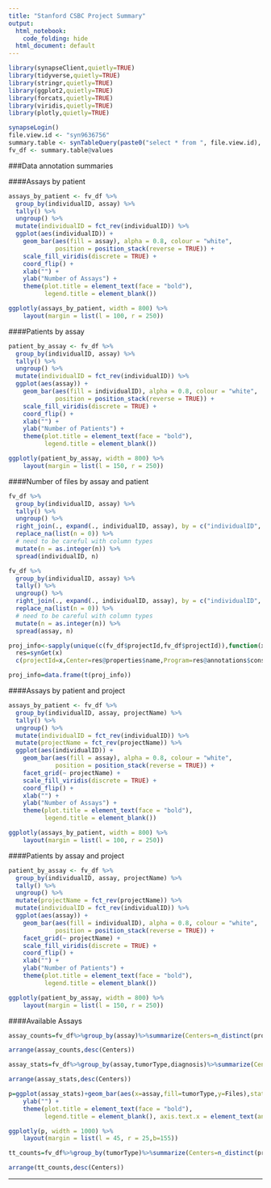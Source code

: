 ```yaml
---
title: "Stanford CSBC Project Summary"
output:
  html_notebook:
    code_folding: hide
  html_document: default
---
```


```r
library(synapseClient,quietly=TRUE)
library(tidyverse,quietly=TRUE)
library(stringr,quietly=TRUE)
library(ggplot2,quietly=TRUE)
library(forcats,quietly=TRUE)
library(viridis,quietly=TRUE)
library(plotly,quietly=TRUE)

synapseLogin()
file.view.id <- "syn9636756"
summary.table <- synTableQuery(paste0("select * from ", file.view.id), verbose=FALSE)
fv_df <- summary.table@values
```
###Data annotation summaries

####Assays by patient

```r
assays_by_patient <- fv_df %>% 
  group_by(individualID, assay) %>%
  tally() %>% 
  ungroup() %>%
  mutate(individualID = fct_rev(individualID)) %>% 
  ggplot(aes(individualID)) +
    geom_bar(aes(fill = assay), alpha = 0.8, colour = "white",
             position = position_stack(reverse = TRUE)) +
    scale_fill_viridis(discrete = TRUE) + 
    coord_flip() +
    xlab("") +
    ylab("Number of Assays") +
    theme(plot.title = element_text(face = "bold"),
          legend.title = element_blank())

ggplotly(assays_by_patient, width = 800) %>%
    layout(margin = list(l = 100, r = 250))
```

####Patients by assay

```r
patient_by_assay <- fv_df %>% 
  group_by(individualID, assay) %>% 
  tally() %>% 
  ungroup() %>%
  mutate(individualID = fct_rev(individualID)) %>% 
  ggplot(aes(assay)) +
    geom_bar(aes(fill = individualID), alpha = 0.8, colour = "white",
             position = position_stack(reverse = TRUE)) +
    scale_fill_viridis(discrete = TRUE) + 
    coord_flip() +
    xlab("") +
    ylab("Number of Patients") +
    theme(plot.title = element_text(face = "bold"),
          legend.title = element_blank())

ggplotly(patient_by_assay, width = 800) %>%
    layout(margin = list(l = 150, r = 250))
```

####Number of files by assay and patient
```r
fv_df %>% 
  group_by(individualID, assay) %>% 
  tally() %>% 
  ungroup() %>% 
  right_join(., expand(., individualID, assay), by = c("individualID", "assay")) %>%
  replace_na(list(n = 0)) %>% 
  # need to be careful with column types
  mutate(n = as.integer(n)) %>%
  spread(individualID, n)

fv_df %>% 
  group_by(individualID, assay) %>% 
  tally() %>% 
  ungroup() %>% 
  right_join(., expand(., individualID, assay), by = c("individualID", "assay")) %>%
  replace_na(list(n = 0)) %>% 
  # need to be careful with column types
  mutate(n = as.integer(n)) %>%
  spread(assay, n)

```

```r
proj_info<-sapply(unique(c(fv_df$projectId,fv_df$projectId)),function(x) {
  res=synGet(x)
  c(projectId=x,Center=res@properties$name,Program=res@annotations$consortium,Institution=res@annotations$institution)})

proj_info=data.frame(t(proj_info))
```

####Assays by patient and project

```r
assays_by_patient <- fv_df %>% 
  group_by(individualID, assay, projectName) %>%
  tally() %>% 
  ungroup() %>%
  mutate(individualID = fct_rev(individualID)) %>% 
  mutate(projectName = fct_rev(projectName)) %>% 
  ggplot(aes(individualID)) +
    geom_bar(aes(fill = assay), alpha = 0.8, colour = "white",
             position = position_stack(reverse = TRUE)) +
    facet_grid(~ projectName) + 
    scale_fill_viridis(discrete = TRUE) + 
    coord_flip() +
    xlab("") +
    ylab("Number of Assays") +
    theme(plot.title = element_text(face = "bold"),
          legend.title = element_blank())

ggplotly(assays_by_patient, width = 800) %>%
    layout(margin = list(l = 100, r = 250))
```

####Patients by assay and project

```r
patient_by_assay <- fv_df %>% 
  group_by(individualID, assay, projectName) %>% 
  tally() %>% 
  ungroup() %>%
  mutate(projectName = fct_rev(projectName)) %>% 
  mutate(individualID = fct_rev(individualID)) %>% 
  ggplot(aes(assay)) +
    geom_bar(aes(fill = individualID), alpha = 0.8, colour = "white",
             position = position_stack(reverse = TRUE)) +
    facet_grid(~ projectName) +
    scale_fill_viridis(discrete = TRUE) + 
    coord_flip() +
    xlab("") +
    ylab("Number of Patients") +
    theme(plot.title = element_text(face = "bold"),
          legend.title = element_blank())

ggplotly(patient_by_assay, width = 800) %>%
    layout(margin = list(l = 150, r = 250))
```

####Available Assays
```r
assay_counts=fv_df%>%group_by(assay)%>%summarize(Centers=n_distinct(projectId),Files=n_distinct(id),tumorType=n_distinct(tumorType),disease=n_distinct(diagnosis),specimens=n_distinct(specimenID),patients=n_distinct(individualID))

arrange(assay_counts,desc(Centers))
```

```r
assay_stats=fv_df%>%group_by(assay,tumorType,diagnosis)%>%summarize(Centers=n_distinct(projectId),Files=n_distinct(id),specimens=n_distinct(specimenID),patients=n_distinct(individualID))

arrange(assay_stats,desc(Centers))
```

```r
p=ggplot(assay_stats)+geom_bar(aes(x=assay,fill=tumorType,y=Files),stat='identity',position='dodge')+ggtitle('Files by assay,tumor type')+scale_fill_viridis(discrete = TRUE) + xlab("") +scale_y_log10()+
    ylab("") +
    theme(plot.title = element_text(face = "bold"),
          legend.title = element_blank(), axis.text.x = element_text(angle = 315, hjust = 1))

ggplotly(p, width = 1000) %>%
    layout(margin = list(l = 45, r = 25,b=155))
```





```r
tt_counts=fv_df%>%group_by(tumorType)%>%summarize(Centers=n_distinct(projectId),Files=n_distinct(id),disease=n_distinct(diagnosis),assay=n_distinct(assay),specimens=n_distinct(specimenID),patients=n_distinct(individualID))

arrange(tt_counts,desc(Centers))
```


---

